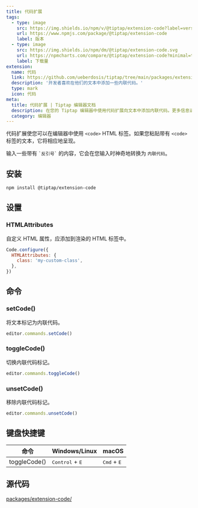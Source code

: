 ```yaml
---
title: 代码扩展
tags:
  - type: image
    src: https://img.shields.io/npm/v/@tiptap/extension-code?label=version
    url: https://www.npmjs.com/package/@tiptap/extension-code
    label: 版本
  - type: image
    src: https://img.shields.io/npm/dm/@tiptap/extension-code.svg
    url: https://npmcharts.com/compare/@tiptap/extension-code?minimal=true
    label: 下载量
extension:
  name: 代码
  link: https://github.com/ueberdosis/tiptap/tree/main/packages/extension-code
  description: '开发者喜欢在他们的文本中添加一些内联代码。'
  type: mark
  icon: 代码
meta:
  title: 代码扩展 | Tiptap 编辑器文档
  description: 在您的 Tiptap 编辑器中使用代码扩展向文本中添加内联代码。更多信息请查看我们的文档！
  category: 编辑器
---
```



代码扩展使您可以在编辑器中使用 `<code>` HTML 标签。如果您粘贴带有 `<code>` 标签的文本，它将相应地呈现。

输入一些带有 <code>\`反引号\`</code> 的内容，它会在您输入时神奇地转换为 `内联代码`。

<CodeDemo path="/Marks/Code" />

## 安装

```bash
npm install @tiptap/extension-code
```

## 设置

### HTMLAttributes

自定义 HTML 属性，应添加到渲染的 HTML 标签中。

```js
Code.configure({
  HTMLAttributes: {
    class: 'my-custom-class',
  },
})
```

## 命令

### setCode()

将文本标记为内联代码。

```js
editor.commands.setCode()
```

### toggleCode()

切换内联代码标记。

```js
editor.commands.toggleCode()
```

### unsetCode()

移除内联代码标记。

```js
editor.commands.unsetCode()
```

## 键盘快捷键

| 命令          | Windows/Linux                     | macOS                         |
| -------------- | --------------------------------- | ----------------------------- |
| toggleCode()   | <kbd>Control</kbd> + <kbd>E</kbd> | <kbd>Cmd</kbd> + <kbd>E</kbd> |

## 源代码

[packages/extension-code/](https://github.com/ueberdosis/tiptap/blob/main/packages/extension-code/)